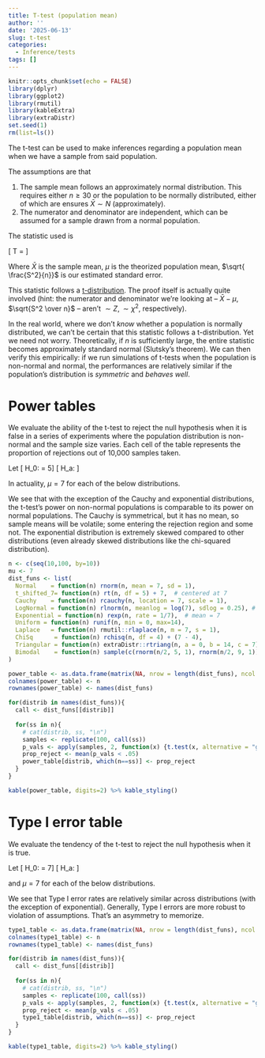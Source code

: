 ```yaml
---
title: T-test (population mean)
author: ''
date: '2025-06-13'
slug: t-test
categories:
  - Inference/tests
tags: []
---
```


```r
knitr::opts_chunk$set(echo = FALSE)
library(dplyr)
library(ggplot2)
library(rmutil)
library(kableExtra)
library(extraDistr)
set.seed(1)
rm(list=ls())
```
The t-test can be used to make inferences regarding a population mean when we have a sample from said population. 

The assumptions are that

1) The sample mean follows an approximately normal distribution. This requires either $n \ge 30$ or the population to be normally distributed, either of which are ensures $\bar X \sim N$ (approximately).
2) The numerator and denominator are independent, which can be assumed for a sample drawn from a normal population.

The statistic used is 

\[ T = \frac{\bar X - \mu}{\sqrt{ \frac{S^2}{n}}}\]

Where $\bar X$ is the sample mean, $\mu$ is the theorized population mean, $\sqrt{ \frac{S^2}{n}}$ is our estimated standard error. 

This statistic follows a [t-distribution](/distrib/2025-05-27-t-distribution/t-dist/). The proof itself is actually quite involved (hint: the numerator and denominator we're looking at -- $\bar X - \mu$, $\sqrt{S^2 \over n}$ -- aren't $\sim Z, \sim \chi^2$, respectively).

In the real world, where we don't _know_ whether a population is normally distributed, we can't be certain that this statistic follows a t-distribution. Yet we need not worry. Theoretically, if $n$ is sufficiently large, the entire statistic becomes approximately standard normal (Slutsky's theorem). We can then verify this empirically: if we run simulations of t-tests when the population is non-normal and normal, the performances are relatively similar if the population's distribution is *symmetric* and *behaves well*.
 
# Power tables

We evaluate the ability of the t-test to reject the null hypothesis when it is false in a series of experiments where the population distribution is non-normal and the sample size varies. Each cell of the table represents the proportion of rejections out of 10,000 samples taken.

Let
\[ H_0: \mu = 5\]
\[ H_a: \mu \ge 5  \]

In actuality, $\mu = 7$ for each of the below distributions.

We see that with the exception of the Cauchy and exponential distributions, the t-test's power on non-normal populations is comparable to its power on normal populations. The Cauchy is symmetrical, but it has no mean, so sample means will be volatile; some entering the rejection region and some not. The exponential distribution is extremely skewed compared to other distributions (even already skewed distributions like the chi-squared distribution). 

```r
n <- c(seq(10,100, by=10))
mu <- 7 
dist_funs <- list(
  Normal    = function(n) rnorm(n, mean = 7, sd = 1),
  t_shifted_7= function(n) rt(n, df = 5) + 7,  # centered at 7
  Cauchy    = function(n) rcauchy(n, location = 7, scale = 1),
  LogNormal = function(n) rlnorm(n, meanlog = log(7), sdlog = 0.25), # approx center near 7
  Exponential = function(n) rexp(n, rate = 1/7),  # mean = 7
  Uniform = function(n) runif(n, min = 0, max=14),
  Laplace   = function(n) rmutil::rlaplace(n, m = 7, s = 1),
  ChiSq      = function(n) rchisq(n, df = 4) + (7 - 4),                # right-skewed, mean ≈ 7
  Triangular = function(n) extraDistr::rtriang(n, a = 0, b = 14, c = 7), # symmetric, bounded
  Bimodal    = function(n) sample(c(rnorm(n/2, 5, 1), rnorm(n/2, 9, 1))) # symmetric bimodal
)

power_table <- as.data.frame(matrix(NA, nrow = length(dist_funs), ncol = length(n)))
colnames(power_table) <- n
rownames(power_table) <- names(dist_funs)
```
```r
for(distrib in names(dist_funs)){
  call <- dist_funs[[distrib]]
  
  for(ss in n){
    # cat(distrib, ss, "\n")
    samples <- replicate(100, call(ss))
    p_vals <- apply(samples, 2, function(x) {t.test(x, alternative = "greater", mu = 5)$p.value})
    prop_reject <- mean(p_vals < .05)
    power_table[distrib, which(n==ss)] <- prop_reject
  }
}

kable(power_table, digits=2) %>% kable_styling()
```

# Type I error table

We evaluate the tendency of the t-test to reject the null hypothesis when it is true. 

Let
\[ H_0: \mu = 7\]
\[ H_a: \mu \ge 7  \]

and $\mu = 7$ for each of the below distributions. 

We see that Type I error rates are relatively similar across distributions (with the exception of exponential). Generally, Type I errors are more robust to violation of assumptions. That's an asymmetry to memorize. 

```r
type1_table <- as.data.frame(matrix(NA, nrow = length(dist_funs), ncol = length(n)))
colnames(type1_table) <- n
rownames(type1_table) <- names(dist_funs)

for(distrib in names(dist_funs)){
  call <- dist_funs[[distrib]]
  
  for(ss in n){
    # cat(distrib, ss, "\n")
    samples <- replicate(100, call(ss))
    p_vals <- apply(samples, 2, function(x) {t.test(x, alternative = "greater", mu = 7)$p.value})
    prop_reject <- mean(p_vals < .05)
    type1_table[distrib, which(n==ss)] <- prop_reject
  }
}

kable(type1_table, digits=2) %>% kable_styling()
```

